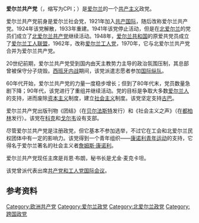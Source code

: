 {{Infobox political party
|country           = 爱尔兰
|country2          = 北爱尔兰
|name              = 爱尔兰共产党
|native_name       = Communist Party of Ireland<br>{{lang|ga|Páirtí Cumannach na hÉireann}}
|logo              = [[File:Communist_Party_of_Ireland_Flag.svg|200px]]
|chairperson          = 肖恩·布朗
|secretary_general = 尤金·麦克卡坦
|foundation        = 1970年
|合并自       =[[爱尔兰工人党|爱尔兰工人党]]<br>[[北爱尔兰共产党|北爱尔兰共产党]]
|headquarters      = [[都柏林|都柏林]]2区东埃塞克斯街23号
|ideology          = [[共产主义|共产主义]]<br/>[[马克思列宁主义|马克思列宁主义]]<br/>[[爱尔兰共和主义|爱尔兰共和主义]]<br/>[[反帝国主义|反帝国主义]]<ref>{{cite web|url=http://www.communistpartyofireland.ie/|title=The Communist Party of Ireland is an all-Ireland Marxist party founded in 1933|work=Official website|accessdate=2016-08-19|archive-date=2020-02-18|archive-url=https://web.archive.org/web/20200218183831/http://communistpartyofireland.ie/|dead-url=yes}}</ref><br>[[欧洲怀疑主义|欧洲怀疑主义]]
|position          = [[极左翼|极左翼]]
|青年组织=[[康诺利青年运动|康诺利青年运动]]
|international     = [[共产党和工人党国际会议|共产党和工人党国际会议]]
|newspaper         = 《团结》<br/>《[[社会主义之声_(爱尔兰)|社会主义之声]]》
|colours           =
|website           = [http://www.communistpartyofireland.ie/ www.communistpartyofireland.ie]
|colorcode         = red
}}
{{共产党}}
'''爱尔兰共产党'''（{{lang-en|Communist Party of Ireland}}，缩写为CPI；{{lang-ga|Páirtí Cumannach na hÉireann}}）是[[爱尔兰|爱尔兰]]的一个[[共产主义|共产主义]]政党。

爱尔兰共产党前身是爱尔兰社会党，1921年加入[[共产国际|共产国际]]，随后改称爱尔兰共产党。1924年该党解散，1933年重建。1941年该党停止活动，但是在[[北爱尔兰|北爱尔兰]]的党员们成立了[[北爱尔兰共产党|北爱尔兰共产党]]继续活动。1948年，[[爱尔兰共和国|爱尔兰共和国]]的原爱共党员成立了[[爱尔兰工人联盟|爱尔兰工人联盟]]，1962年，改称[[爱尔兰工人党_(1962年)|爱尔兰工人党]]，1970年，它与北爱尔兰共产党合并为爱尔兰共产党。

20世纪前期，爱尔兰共产党受到国内由天主教势力主导的政治氛围压制，其总部曾被保守分子烧毁。[[西班牙内战|西班牙内战]]期间，该党派遣志愿者参加[[国际纵队|国际纵队]]。

60年代开始，爱尔兰共产党的力量一度稳步增长；但到了80年代末，党员数量急剧下降；90年代，该党进行了重组并继续活动。党的目标是争取大多数[[爱尔兰人|爱尔兰人]]的支持，进而废除[[资本主义|资本主义]]制度，建立[[社会主义|社会主义]]制度。该党坚定支持[[古巴|古巴]]。

爱尔兰共产党出版刊物《团结》（在[[贝尔法斯特|贝尔法斯特]]发行）和《社会主义之声》（在[[都柏林|都柏林]]发行）。该党在[[科克|科克]]和[[戈尔韦|戈尔韦]]设有支部。

尽管爱尔兰共产党是注册政党，但它基本不参加选举，不过它在工会和北爱尔兰民权团体中有一定的影响力。该党得到一个青年组织——[[康诺利青年运动|康诺利青年运动]]的支持，它得名于爱尔兰著名的社会主义者[[詹姆斯·康诺利|詹姆斯·康诺利]]。

爱尔兰共产党现任主席是肖恩·布朗，秘书长是尤金·麦克卡坦。

该党曾派代表出席[[共产党和工人党国际会议|共产党和工人党国际会议]]。

==参考资料==
{{reflist}}

{{爱尔兰政党}}
{{欧洲的共产党}}

[[Category:欧洲共产党|Category:欧洲共产党]]
[[Category:爱尔兰政党|Category:爱尔兰政党]]
[[Category:北爱尔兰政党|Category:北爱尔兰政党]]
[[Category:跨国政党|Category:跨国政党]]